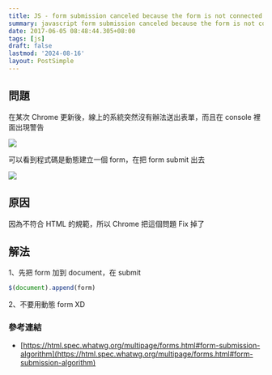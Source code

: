 ```yaml
---
title: JS - form submission canceled because the form is not connected
summary: javascript form submission canceled because the form is not connected
date: 2017-06-05 08:48:44.305+08:00
tags: [js]
draft: false
lastmod: '2024-08-16'
layout: PostSimple
---
```


## 問題

在某次 Chrome 更新後，線上的系統突然沒有辦法送出表單，而且在 console 裡面出現警告

![](https://image.cashwu.com/404.webp)

可以看到程式碼是動態建立一個 form，在把 form submit 出去

![](https://image.cashwu.com/404.webp)

## 原因

因為不符合 HTML 的規範，所以 Chrome 把這個問題 Fix 掉了

## 解法

1、先把 form 加到 document，在 submit

```js
$(document).append(form)
```

2、不要用動態 form XD

### 參考連結

- [https://html.spec.whatwg.org/multipage/forms.html#form-submission-algorithm](https://html.spec.whatwg.org/multipage/forms.html#form-submission-algorithm)
